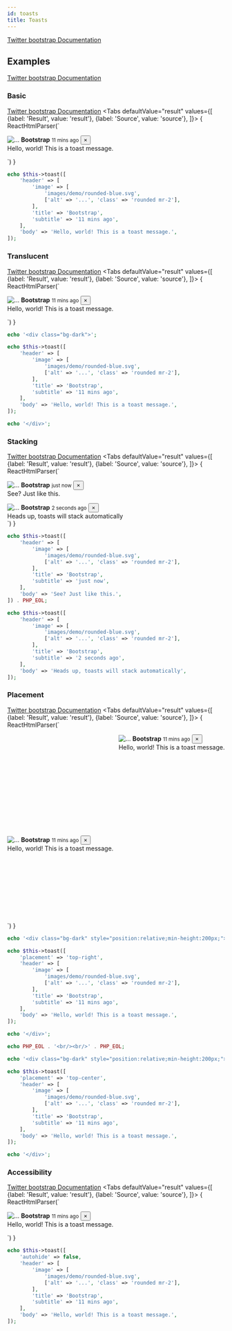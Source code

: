```yaml
---
id: toasts
title: Toasts
---
```



[Twitter bootstrap Documentation](https://getbootstrap.com/docs/4.5/components/toasts/)
## Examples
[Twitter bootstrap Documentation](https://getbootstrap.com/docs/4.5/components/toasts/#examples)
### Basic
[Twitter bootstrap Documentation](https://getbootstrap.com/docs/4.5/components/toasts/#basic)
<Tabs
    defaultValue="result"
    values={[
      {label: 'Result', value: 'result'},
      {label: 'Source', value: 'source'},
    ]}>
<TabItem value="result">{ ReactHtmlParser(`<div aria-atomic="true" aria-live="assertive" class="toast" role="alert">
    <div class="toast-header">
        <img alt="..." class="mr-2&#x20;rounded" src="images&#x2F;demo&#x2F;rounded-blue.svg" />
        <strong class="mr-auto">Bootstrap</strong>
        <small class="text-muted">11 mins ago</small>
        <button aria-label="Close" class="close&#x20;mb-1&#x20;ml-2" data-dismiss="toast" type="button"><span aria-hidden="true">&times;</span></button>
    </div>
    <div class="toast-body">
        Hello, world! This is a toast message.
    </div>
</div>`) }</TabItem>
<TabItem value="source">

```php
echo $this->toast([
    'header' => [
        'image' => [
            'images/demo/rounded-blue.svg',
            ['alt' => '...', 'class' => 'rounded mr-2'],
        ],
        'title' => 'Bootstrap',
        'subtitle' => '11 mins ago',
    ],
    'body' => 'Hello, world! This is a toast message.',
]);
```

</TabItem>
</Tabs>

### Translucent
[Twitter bootstrap Documentation](https://getbootstrap.com/docs/4.5/components/toasts/#translucent)
<Tabs
    defaultValue="result"
    values={[
      {label: 'Result', value: 'result'},
      {label: 'Source', value: 'source'},
    ]}>
<TabItem value="result">{ ReactHtmlParser(`<div class="bg-dark"><div aria-atomic="true" aria-live="assertive" class="toast" role="alert">
    <div class="toast-header">
        <img alt="..." class="mr-2&#x20;rounded" src="images&#x2F;demo&#x2F;rounded-blue.svg" />
        <strong class="mr-auto">Bootstrap</strong>
        <small class="text-muted">11 mins ago</small>
        <button aria-label="Close" class="close&#x20;mb-1&#x20;ml-2" data-dismiss="toast" type="button"><span aria-hidden="true">&times;</span></button>
    </div>
    <div class="toast-body">
        Hello, world! This is a toast message.
    </div>
</div></div>`) }</TabItem>
<TabItem value="source">

```php
echo '<div class="bg-dark">';

echo $this->toast([
    'header' => [
        'image' => [
            'images/demo/rounded-blue.svg',
            ['alt' => '...', 'class' => 'rounded mr-2'],
        ],
        'title' => 'Bootstrap',
        'subtitle' => '11 mins ago',
    ],
    'body' => 'Hello, world! This is a toast message.',
]);

echo '</div>';
```

</TabItem>
</Tabs>

### Stacking
[Twitter bootstrap Documentation](https://getbootstrap.com/docs/4.5/components/toasts/#stacking)
<Tabs
    defaultValue="result"
    values={[
      {label: 'Result', value: 'result'},
      {label: 'Source', value: 'source'},
    ]}>
<TabItem value="result">{ ReactHtmlParser(`<div aria-atomic="true" aria-live="assertive" class="toast" role="alert">
    <div class="toast-header">
        <img alt="..." class="mr-2&#x20;rounded" src="images&#x2F;demo&#x2F;rounded-blue.svg" />
        <strong class="mr-auto">Bootstrap</strong>
        <small class="text-muted">just now</small>
        <button aria-label="Close" class="close&#x20;mb-1&#x20;ml-2" data-dismiss="toast" type="button"><span aria-hidden="true">&times;</span></button>
    </div>
    <div class="toast-body">
        See? Just like this.
    </div>
</div>
<div aria-atomic="true" aria-live="assertive" class="toast" role="alert">
    <div class="toast-header">
        <img alt="..." class="mr-2&#x20;rounded" src="images&#x2F;demo&#x2F;rounded-blue.svg" />
        <strong class="mr-auto">Bootstrap</strong>
        <small class="text-muted">2 seconds ago</small>
        <button aria-label="Close" class="close&#x20;mb-1&#x20;ml-2" data-dismiss="toast" type="button"><span aria-hidden="true">&times;</span></button>
    </div>
    <div class="toast-body">
        Heads up, toasts will stack automatically
    </div>
</div>`) }</TabItem>
<TabItem value="source">

```php
echo $this->toast([
    'header' => [
        'image' => [
            'images/demo/rounded-blue.svg',
            ['alt' => '...', 'class' => 'rounded mr-2'],
        ],
        'title' => 'Bootstrap',
        'subtitle' => 'just now',
    ],
    'body' => 'See? Just like this.',
]) . PHP_EOL;

echo $this->toast([
    'header' => [
        'image' => [
            'images/demo/rounded-blue.svg',
            ['alt' => '...', 'class' => 'rounded mr-2'],
        ],
        'title' => 'Bootstrap',
        'subtitle' => '2 seconds ago',
    ],
    'body' => 'Heads up, toasts will stack automatically',
]);
```

</TabItem>
</Tabs>

### Placement
[Twitter bootstrap Documentation](https://getbootstrap.com/docs/4.5/components/toasts/#placement)
<Tabs
    defaultValue="result"
    values={[
      {label: 'Result', value: 'result'},
      {label: 'Source', value: 'source'},
    ]}>
<TabItem value="result">{ ReactHtmlParser(`<div class="bg-dark" style="position:relative;min-height:200px;"><div aria-atomic="true" aria-live="assertive" class="toast" role="alert" style="position&#x3A;&#x20;absolute&#x3B;right&#x3A;&#x20;0&#x3B;top&#x3A;&#x20;0&#x3B;">
    <div class="toast-header">
        <img alt="..." class="mr-2&#x20;rounded" src="images&#x2F;demo&#x2F;rounded-blue.svg" />
        <strong class="mr-auto">Bootstrap</strong>
        <small class="text-muted">11 mins ago</small>
        <button aria-label="Close" class="close&#x20;mb-1&#x20;ml-2" data-dismiss="toast" type="button"><span aria-hidden="true">&times;</span></button>
    </div>
    <div class="toast-body">
        Hello, world! This is a toast message.
    </div>
</div></div>
<br/><br/>
<div class="bg-dark" style="position:relative;min-height:200px;"><div aria-atomic="true" aria-live="assertive" class="toast" role="alert" style="left&#x3A;&#x20;0&#x3B;margin-left&#x3A;&#x20;auto&#x3B;margin-right&#x3A;&#x20;auto&#x3B;position&#x3A;&#x20;absolute&#x3B;right&#x3A;&#x20;0&#x3B;top&#x3A;&#x20;0&#x3B;">
    <div class="toast-header">
        <img alt="..." class="mr-2&#x20;rounded" src="images&#x2F;demo&#x2F;rounded-blue.svg" />
        <strong class="mr-auto">Bootstrap</strong>
        <small class="text-muted">11 mins ago</small>
        <button aria-label="Close" class="close&#x20;mb-1&#x20;ml-2" data-dismiss="toast" type="button"><span aria-hidden="true">&times;</span></button>
    </div>
    <div class="toast-body">
        Hello, world! This is a toast message.
    </div>
</div></div>`) }</TabItem>
<TabItem value="source">

```php
echo '<div class="bg-dark" style="position:relative;min-height:200px;">';

echo $this->toast([
    'placement' => 'top-right',
    'header' => [
        'image' => [
            'images/demo/rounded-blue.svg',
            ['alt' => '...', 'class' => 'rounded mr-2'],
        ],
        'title' => 'Bootstrap',
        'subtitle' => '11 mins ago',
    ],
    'body' => 'Hello, world! This is a toast message.',
]);

echo '</div>';

echo PHP_EOL . '<br/><br/>' . PHP_EOL;

echo '<div class="bg-dark" style="position:relative;min-height:200px;">';

echo $this->toast([
    'placement' => 'top-center',
    'header' => [
        'image' => [
            'images/demo/rounded-blue.svg',
            ['alt' => '...', 'class' => 'rounded mr-2'],
        ],
        'title' => 'Bootstrap',
        'subtitle' => '11 mins ago',
    ],
    'body' => 'Hello, world! This is a toast message.',
]);

echo '</div>';
```

</TabItem>
</Tabs>

### Accessibility
[Twitter bootstrap Documentation](https://getbootstrap.com/docs/4.5/components/toasts/#accessibility)
<Tabs
    defaultValue="result"
    values={[
      {label: 'Result', value: 'result'},
      {label: 'Source', value: 'source'},
    ]}>
<TabItem value="result">{ ReactHtmlParser(`<div aria-atomic="true" aria-live="assertive" class="toast" data-autohide="false" role="alert">
    <div class="toast-header">
        <img alt="..." class="mr-2&#x20;rounded" src="images&#x2F;demo&#x2F;rounded-blue.svg" />
        <strong class="mr-auto">Bootstrap</strong>
        <small class="text-muted">11 mins ago</small>
        <button aria-label="Close" class="close&#x20;mb-1&#x20;ml-2" data-dismiss="toast" type="button"><span aria-hidden="true">&times;</span></button>
    </div>
    <div class="toast-body">
        Hello, world! This is a toast message.
    </div>
</div>`) }</TabItem>
<TabItem value="source">

```php
echo $this->toast([
    'autohide' => false,
    'header' => [
        'image' => [
            'images/demo/rounded-blue.svg',
            ['alt' => '...', 'class' => 'rounded mr-2'],
        ],
        'title' => 'Bootstrap',
        'subtitle' => '11 mins ago',
    ],
    'body' => 'Hello, world! This is a toast message.',
]);
```

</TabItem>
</Tabs>

